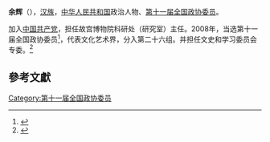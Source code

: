 {{about|政治人物|发光现象|磷光}}
'''余辉'''（{{bd|1959年||}}），[[汉族|汉族]]，[[中华人民共和国|中华人民共和国]]政治人物、[[第十一届全国政协委员|第十一届全国政协委员]]。

加入[[中国共产党|中国共产党]]，担任故宫博物院科研处（研究室）主任。2008年，当选第十一届全国政协委员<ref>{{cite news|title=第十一届全国政协委员名单|url=http://www.indaa.com.cn/zt/2009qglh/zxzs/200903/t20090303_127573.html|accessdate=2013-04-09|newspaper=新华社北京1月25日电 中国人民政治协商会议第十一届全国委员会委员名单(共2237人，2008年1月25日政协第十届全国委员会常务委员会第二十次会议通过)|date=2008年1月25日|deadurl=yes|archiveurl=https://web.archive.org/web/20130928014403/http://www.indaa.com.cn/zt/2009qglh/zxzs/200903/t20090303_127573.html|archivedate=2013年9月28日}}</ref>，代表文化艺术界，分入第二十六组。并担任文史和学习委员会专委。<ref>{{cite news|title=全国政协信息-余辉|url=http://www.cppcc.gov.cn/CMS/wylibary/showJcwyxtInfoWylibary.action?tabJcwyxt.guid=11W0009040&wytype=wjwy|accessdate=2013-04-11|newspaper=全国政协委员会|archive-date=2019-03-12|archive-url=https://web.archive.org/web/20190312215808/http://www.cppcc.gov.cn/CMS/wylibary/showJcwyxtInfoWylibary.action?tabJcwyxt.guid=11W0009040&wytype=wjwy|dead-url=no}}</ref>

==參考文獻==
{{reflist}}
{{中国政治人物小作品}}

[[Category:第十一届全国政协委员|Category:第十一届全国政协委员]]